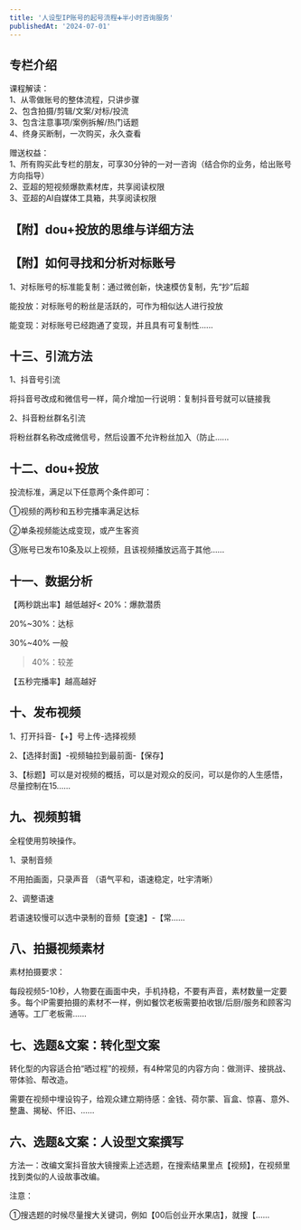 ```yaml
---
title: '人设型IP账号的起号流程➕半小时咨询服务'
publishedAt: '2024-07-01'
---
```


## 专栏介绍

课程解读：  
1、从零做账号的整体流程，只讲步骤  
2、包含拍摄/剪辑/文案/对标/投流  
3、包含注意事项/案例拆解/热门话题  
4、终身买断制，一次购买，永久查看  
  
赠送权益：  
1、所有购买此专栏的朋友，可享30分钟的一对一咨询（结合你的业务，给出账号方向指导）  
2、亚超的短视频爆款素材库，共享阅读权限  
3、亚超的AI自媒体工具箱，共享阅读权限

## 【附】dou+投放的思维与详细方法
## 【附】如何寻找和分析对标账号
1、对标账号的标准能复制：通过微创新，快速模仿复制，先“抄”后超

能投放：对标账号的粉丝是活跃的，可作为相似达人进行投放

能变现：对标账号已经跑通了变现，并且具有可复制性......

## 十三、引流方法
1、抖音号引流

将抖音号改成和微信号一样，简介增加一行说明：复制抖音号就可以链接我

2、抖音粉丝群名引流

将粉丝群名称改成微信号，然后设置不允许粉丝加入（防止......

## 十二、dou+投放
投流标准，满足以下任意两个条件即可：

①视频的两秒和五秒完播率满足达标

②单条视频能达成变现，或产生客资

③账号已发布10条及以上视频，且该视频播放远高于其他......

## 十一、数据分析
【两秒跳出率】越低越好< 20%：爆款潜质

20%~30%：达标

30%~40% 一般

>40%：较差

【五秒完播率】越高越好

## 十、发布视频
1、打开抖音-【+】号上传-选择视频

2、【选择封面】-视频轴拉到最前面-【保存】

3、【标题】可以是对视频的概括，可以是对观众的反问，可以是你的人生感悟，尽量控制在15......

## 九、视频剪辑
全程使用剪映操作。

1、录制音频

不用拍画面，只录声音 （语气平和，语速稳定，吐宇清晰）

2、调整语速

若语速较慢可以选中录制的音频【变速】-【常......

## 八、拍摄视频素材
素材拍摄要求：

每段视频5-10秒，人物要在画面中央，手机持稳，不要有声音，素材数量一定要多。每个IP需要拍摄的素材不一样，例如餐饮老板需要拍收银/后厨/服务和顾客沟通等。工厂老板需......

## 七、选题&amp;文案：转化型文案
转化型的内容适合拍“晒过程”的视频，有4种常见的内容方向：做测评、接挑战、带体验、帮改造。

需要在视频中埋设钩子，给观众建立期待感：金钱、荷尔蒙、盲盒、惊喜、意外、整蛊、揭秘、怀旧、......

## 六、选题&amp;文案：人设型文案撰写
方法一：改编文案抖音放大镜搜索上述选题，在搜索结果里点【视频】，在视频里找到类似的人设故事改编。

注意：

①搜选题的时候尽量搜大关键词，例如【00后创业开水果店】，就搜【......

